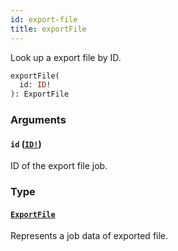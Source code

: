 ```yaml
---
id: export-file
title: exportFile
---
```


Look up a export file by ID.

```graphql
exportFile(
  id: ID!
): ExportFile

```

### Arguments

#### `id` ([`ID!`](/developer/api-reference/scalars/id))

ID of the export file job.

### Type

#### [`ExportFile`](/developer/api-reference/objects/export-file)

Represents a job data of exported file.
